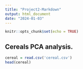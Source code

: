 ```yaml
---
title: "Project2-Markdown"
output: html_document
date: "2024-01-03"
---
```


```r
knitr::opts_chunk$set(echo = TRUE)
```

## Cereals PCA analysis.

```r
cereal = read.csv('cereal.csv')
head(cereal)
```
